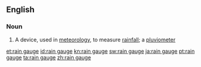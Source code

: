 ==English==

===Noun===
{{wikipedia}}
{{en-noun|sg=[[rain]] [[gauge]]}}

# A device, used in [[meteorology]], to measure [[rainfall]]; a [[pluviometer]]

[[et:rain gauge]]
[[id:rain gauge]]
[[kn:rain gauge]]
[[sw:rain gauge]]
[[ja:rain gauge]]
[[pt:rain gauge]]
[[ta:rain gauge]]
[[zh:rain gauge]]